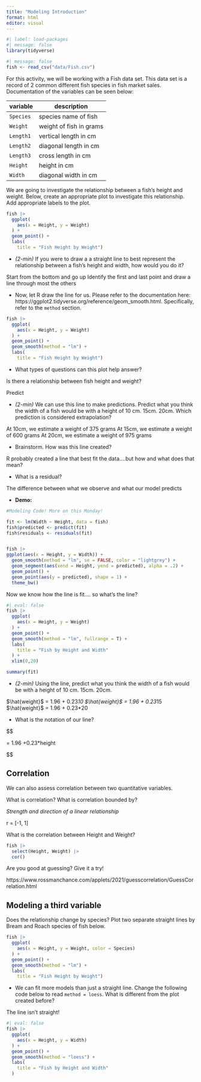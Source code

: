 ```yaml
---
title: "Modeling Introduction"
format: html
editor: visual
---
```


```r
#| label: load-packages
#| message: false
library(tidyverse)
```

```r
#| message: false
fish <- read_csv("data/Fish.csv")
```

For this activity, we will be working with a Fish data set. This data set is a record of 2 common different fish species in fish market sales. Documentation of the variables can be seen below:

| **variable** | **description**         |
|--------------|-------------------------|
| `Species`    | species name of fish    |
| `Weight`     | weight of fish in grams |
| `Length1`    | vertical length in cm   |
| `Length2`    | diagonal length in cm   |
| `Length3`    | cross length in cm      |
| `Height`     | height in cm            |
| `Width`      | diagonal width in cm    |

We are going to investigate the relationship between a fish's height and weight. Below, create an appropriate plot to investigate this relationship. Add appropriate labels to the plot.

```r
fish |> 
  ggplot(
    aes(x = Height, y = Weight)
  ) + 
  geom_point() +
  labs( 
    title = "Fish Height by Weight")
```

-   *(2-min)* If you were to draw a a straight line to best represent the relationship between a fish's height and width, how would you do it?

Start from the bottom and go up Identify the first and last point and draw a line through most the others

-   Now, let R draw the line for us. Please refer to the documentation here: https://ggplot2.tidyverse.org/reference/geom_smooth.html. Specifically, refer to the `method` section.

```r
fish |> 
  ggplot(
    aes(x = Height, y = Weight)
  ) + 
  geom_point() +
  geom_smooth(method = "lm") +
  labs( 
    title = "Fish Height by Weight")
```

-   What types of questions can this plot help answer?

Is there a relationship between fish height and weight?

Predict

-   *(2-min)* We can use this line to make predictions. Predict what you think the width of a fish would be with a height of 10 cm. 15cm. 20cm. Which prediction is considered extrapolation?

At 10cm, we estimate a weight of 375 grams At 15cm, we estimate a weight of 600 grams At 20cm, we estimate a weight of 975 grams

-   Brainstorm. How was this line created?

R probably created a line that best fit the data....but how and what does that mean?

-   What is a residual?

The difference between what we observe and what our model predicts

-   **Demo:**

```r
#Modeling Code! More on this Monday!

fit <- lm(Width ~ Height, data = fish)
fish$predicted <- predict(fit)
fish$residuals <- residuals(fit)


fish |> 
ggplot(aes(x = Height, y = Width)) + 
  geom_smooth(method = "lm", se = FALSE, color = "lightgrey") +  
  geom_segment(aes(xend = Height, yend = predicted), alpha = .2) +  
  geom_point() + 
  geom_point(aes(y = predicted), shape = 1) + 
  theme_bw()  
```

Now we know how the line is fit.... so what's the line?

```r
#| eval: false
fish |>
  ggplot(
    aes(x = Height, y = Weight)
  ) + 
  geom_point() + 
  geom_smooth(method = "lm", fullrange = T) +
  labs(
    title = "Fish by Height and Width"
  ) + 
  xlim(0,20)

summary(fit)
```

-   *(2-min)* Using the line, predict what you think the width of a fish would be with a height of 10 cm. 15cm. 20cm.

$\hat{weight}$ = 1.96 + 0.23*10
$\hat{weight}$ = 1.96 + 0.23*15
$\hat{weight}$ = 1.96 + 0.23*20

-   What is the notation of our line?

$$

\hat{weight} = 1.96 +0.23*height

$$


## Correlation

We can also assess correlation between two quantitative variables.

What is correlation? What is correlation bounded by?

*Strength and direction of a linear relationship*

r = \[-1, 1\]

What is the correlation between Height and Weight?

```r
fish |>
  select(Height, Weight) |>
  cor()
```


Are you good at guessing? Give it a try!

https://www.rossmanchance.com/applets/2021/guesscorrelation/GuessCorrelation.html

## Modeling a third variable

Does the relationship change by species? Plot two separate straight lines by Bream and Roach species of fish below.

```r
fish |> 
  ggplot(
    aes(x = Height, y = Weight, color = Species)
  ) + 
  geom_point() +
  geom_smooth(method = "lm") +
  labs( 
    title = "Fish Height by Weight")
```

-   We can fit more models than just a straight line. Change the following code below to read `method = loess`. What is different from the plot created before?

The line isn't straight!

```r
#| eval: false
fish |>
  ggplot(
    aes(x = Height, y = Width)
  ) + 
  geom_point() + 
  geom_smooth(method = "loess") +
  labs(
    title = "Fish by Height and Width"
  )
```
